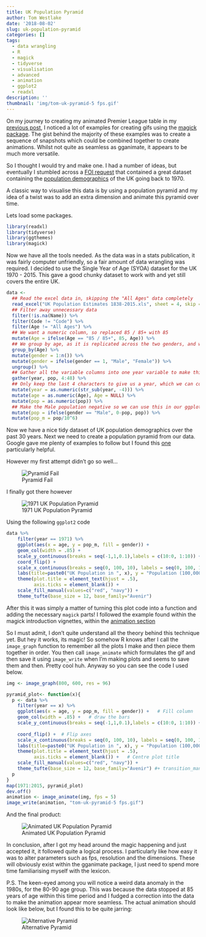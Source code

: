 ```yaml
---
title: UK Population Pyramid
author: Tom Westlake
date: '2018-08-02'
slug: uk-population-pyramid
categories: []
tags:
  - data wrangling
  - R
  - magick
  - tidyverse
  - visualisation
  - advanced  
  - animation 
  - ggplot2
  - readxl     
description: ''
thumbnail: 'img/tom-uk-pyramid-5 fps.gif'
---
```


On my journey to creating my animated Premier League table in my [previous post](https://r-mageddon.netlify.com/post/interactive-premier-league-table/), I noticed a lot of examples for creating gifs using the [magick package](https://cran.r-project.org/web/packages/magick/magick.pdf). The gist behind the majority of these examples was to create a sequence of snapshots which could be combined together to create animations. Whilst not quite as seamless as gganimate, it appears to be much more versatile.

So I thought I would try and make one. I had a number of ideas, but eventually I stumbled across a [FOI request](https://www.ons.gov.uk/aboutus/transparencyandgovernance/freedomofinformationfoi/populationbyagegenderandethnicity) that contained a great dataset containing the [population demographics](https://www.ons.gov.uk/file?uri=/peoplepopulationandcommunity/populationandmigration/populationestimates/datasets/populationestimatesforukenglandandwalesscotlandandnorthernireland/mid2015/ukandregionalpopulationestimates18382015.zip) of the UK going back to 1970. 

A classic way to visualise this data is by using a population pyramid and my idea of a twist was to add an extra dimension and animate this pyramid over time.

Lets load some packages.

```r
library(readxl)
library(tidyverse)
library(ggthemes)
library(magick)
```

Now we have all the tools needed. As the data was in a stats publication, it was fairly computer unfriendly, so a fair amount of data wrangling was required. I decided to use the Single Year of Age (SYOA) dataset for the UK 1970 - 2015.  This gave a good chunky dataset to work with and yet still covers the entire UK. 

```r

data <- 
  ## Read the excel data in, skipping the "All Ages" data completely
  read_excel("UK Population Estimates 1838-2015.xls", sheet = 4, skip = 96) %>%
  ## Filter away unnecessary data 
  filter(!is.na(Name)) %>%
  filter(Code != "Code") %>%
  filter(Age != "All Ages") %>%
  ## We want a numeric column, so replaced 85 / 85+ with 85
  mutate(Age = ifelse(Age == "85 / 85+", 85, Age)) %>%
  ## We group by age, as it is replicated across the two genders, and we can use this to distinguish one from the other
  group_by(Age) %>%
  mutate(gender = 1:n()) %>%
  mutate(gender = ifelse(gender == 1, "Male", "Female")) %>%
  ungroup() %>%
  ## Gather all the variable columns into one year variable to make this a tidy dataset
  gather(year, pop, 4:48) %>%
  ## Only keep the last 4 characters to give us a year, which we can convert to numeric
  mutate(year = as.numeric(str_sub(year, -4))) %>%
  mutate(age = as.numeric(Age), Age = NULL) %>%
  mutate(pop = as.numeric(pop)) %>%
  ## Make the Male population negative so we can use this in our ggplot
  mutate(pop = ifelse(gender == "Male", 0-pop, pop)) %>%
  mutate(pop_m = pop/10^6)
```

Now we have a nice tidy dataset of UK population demographics over the past 30 years. Next we need to create a population pyramid from our data. Google gave me plenty of examples to follow but I found this [one](http://marquess.me/2018/04/14/population_pyramids.html) particularly helpful.

However my first attempt didn't go so well...

![Pyramid Fail](/img/LOL.png)

I finally got there however

![1971 UK Population Pyramid](/img/1971.png)

Using the following `ggplot2` code


```r
data %>%
    filter(year == 1971) %>%
    ggplot(aes(x = age, y = pop_m, fill = gender)) +   
    geom_col(width = .85) +   
    scale_y_continuous(breaks = seq(-1,1,0.1),labels = c(10:0, 1:10)) +
    coord_flip() + 
    scale_x_continuous(breaks = seq(0, 100, 10), labels = seq(0, 100, 10)) +
    labs(title=paste0("UK Population in ", x), y = "Population (100,000s)", x = "Age", caption = "Source: ONS   Chart by @tomwestlake121") +
    theme(plot.title = element_text(hjust = .5),
          axis.ticks = element_blank()) +   
    scale_fill_manual(values=c("red", "navy")) +
    theme_tufte(base_size = 12, base_family="Avenir") 
```

After this it was simply a matter of turning this plot code into a function and adding the necessary `magick` parts! I followed the example found within the magick introduction vignettes, within the [animation section](https://cran.r-project.org/web/packages/magick/vignettes/intro.html#animation)

So I must admit, I don't quite understand all the theory behind this technique yet. But hey it works, its magic! So somehow R knows after I call the `image_graph` function to remember all the plots I make and then piece them together in order. You then call `image_animate` which formulates the gif and then save it using `image_write` when I'm making plots and seems to save them and then. Pretty cool huh. Anyway so you can see the code I used below.

```r

img <- image_graph(800, 600, res = 96)

pyramid_plot<- function(x){
  p <- data %>%
    filter(year == x) %>%
    ggplot(aes(x = age, y = pop_m, fill = gender)) +   # Fill column
    geom_col(width = .85) +   # draw the bars
    scale_y_continuous(breaks = seq(-1,1,0.1),labels = c(10:0, 1:10)) +
    
    coord_flip() +  # Flip axes
    scale_x_continuous(breaks = seq(0, 100, 10), labels = seq(0, 100, 10)) +
    labs(title=paste0("UK Population in ", x), y = "Population (100,000s)", x = "Age", caption = "Source: ONS   Chart by @tomwestlake121") +
    theme(plot.title = element_text(hjust = .5),
          axis.ticks = element_blank()) +   # Centre plot title
    scale_fill_manual(values=c("red", "navy")) +
    theme_tufte(base_size = 12, base_family="Avenir") #+ transition_manual(year)#
  p
}
map(1971:2015, pyramid_plot)
dev.off()
animation <- image_animate(img, fps = 5)
image_write(animation, "tom-uk-pyramid-5 fps.gif")

```


And the final product:

![Animated UK Population Pyramid](/img/tom-uk-pyramid-5 fps.gif)


In conclusion, after I got my head around the magic happening and just accepted it, it followed quite a logical process. I particularly like how easy it was to alter parameters such as fps,  resolution and the dimensions. These will obviously exist within the gganimate package, I just need to spend more time familiarising myself with the lexicon.



P.S. The keen-eyed among you will notice a weird data anomaly in the 1980s, for the 80-90 age group. This was because the data stopped at 85 years of age within this time period and I fudged a correction into the data to make the animation appear more seamless. The actual animation should look like below, but I found this to be quite jarring:

![Alternative Pyramid](/img/uk-pyramid.gif)